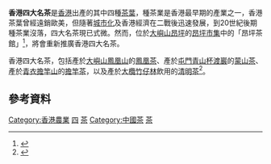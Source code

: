 '''香港四大名茶'''是[[香港|香港]]出產的其中四種[[茶葉|茶葉]]，種茶業是香港最早期的產業之一，香港茶葉曾經遠銷歐美，但隨著[[城市化|城市化]]及香港經濟在二戰後迅速發展，到20世紀後期種茶業沒落，四大名茶現已式微。然而，位於[[大嶼山|大嶼山]][[昂坪|昂坪]]的[[昂坪市集|昂坪市集]]中的「昂坪茶館」<ref name="自己香港自己撐">{{cite news |title=自己香港自己撐 |url=https://orientaldaily.on.cc/cnt/lifestyle/20150423/mobile/odn-20150423-0423_00321_004.html |accessdate=2022-06-30 |work=東方日報 |date=2015-04-23 |archiveurl=https://archive.ph/pGfvg |archivedate=2022-06-30 |deadurl=no }}</ref>，將會重新推廣香港四大名茶。

香港四大名茶，包括產於[[大嶼山|大嶼山]][[鳳凰山_(香港)|鳳凰山]]的[[鳳凰茶|鳳凰茶]]、產於[[屯門|屯門]][[青山_(香港)|青山]][[杯渡巖|杯渡巖]]的[[蒙山茶|蒙山茶]]、產於[[青衣島|青衣]][[擔竿山|擔竿山]]的[[擔竿茶|擔竿茶]]，以及產於[[大欖|大欖]][[竹仔林|竹仔林]]飲用的[[清明茶|清明茶]]<ref name="古代香港的茶">{{cite web |title=古代香港的茶 |url=https://www.hkchronicles.org.hk/%E9%A6%99%E6%B8%AF%E5%BF%97/%E2%BC%A4%E4%BA%8B%E8%A8%98/%E5%8F%A4%E4%BB%A3%E9%A6%99%E6%B8%AF%E7%9A%84%E7%9A%84%E8%8C%B6 |accessdate=2022-06-30 |archiveurl=https://archive.ph/JIfnv |archivedate=2022-06-30 |deadurl=no }}</ref>。

== 參考資料 ==
{{reflist|2}}

{{茶}}
{{HK-cult-stub}}
[[Category:香港農業|Category:香港農業]]
[[Category:香港茶文化|四]]
[[Category:香港四大|茶]]
[[Category:中國茶|Category:中國茶]]
[[Category:香港飲料|茶]]